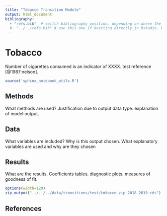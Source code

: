 ```yaml
---
title: "Tobacco Transition Module"
output: html_document
bibliography: 
  - "refs.bib"  # switch bibliography position. depending on where the file is being run. stick to this one when compiiling the website using the makefile
  #- "../../refs.bib" # use this one if knitting directly in Rstudio. Easier for debugging.
---
```


# Tobacco


Number of cigarettes consumed is an indicator of XXXX. test reference [@1987:nelson]. 

```r
source('sphinx_notebook_utils.R')
```

## Methods

  What methods are used? Justification due to output data type. explanation of model output.
  
## Data
  
  What variables are included? Why is this output chosen. What explanatory variables are used and why are they chosen
  
## Results
  
  What are the results. Coefficients tables. diagnostic plots. measures of goodness of fit.


```r
options(width=120)
zip_output("../../../data/transitions/test/tobacco_zip_2018_2019.rds")
```


## References

